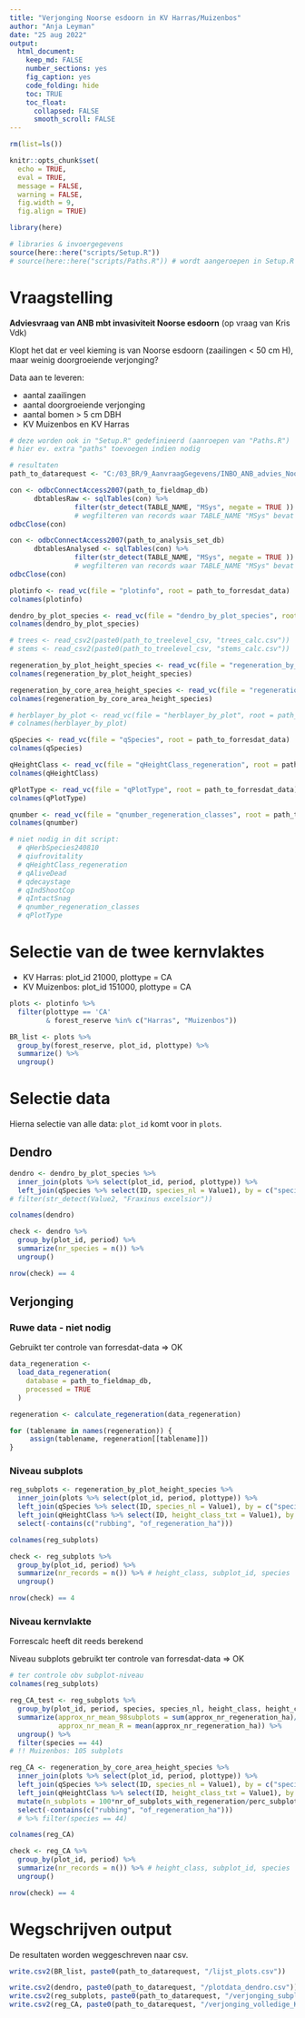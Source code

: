 ```yaml
---
title: "Verjonging Noorse esdoorn in KV Harras/Muizenbos"
author: "Anja Leyman"
date: "25 aug 2022"
output: 
  html_document:
    keep_md: FALSE
    number_sections: yes
    fig_caption: yes
    code_folding: hide
    toc: TRUE
    toc_float:
      collapsed: FALSE
      smooth_scroll: FALSE
---
```


```r
rm(list=ls())
```

```r
knitr::opts_chunk$set(
  echo = TRUE,
  eval = TRUE,
  message = FALSE,
  warning = FALSE, 
  fig.width = 9,
  fig.align = TRUE)

library(here)

# libraries & invoergegevens
source(here::here("scripts/Setup.R"))
# source(here::here("scripts/Paths.R")) # wordt aangeroepen in Setup.R
```


# Vraagstelling

**Adviesvraag van ANB mbt invasiviteit Noorse esdoorn** (op vraag van Kris Vdk)

Klopt het dat er veel kieming is van Noorse esdoorn (zaailingen < 50 cm H), maar weinig doorgroeiende verjonging?

Data aan te leveren:    

- aantal zaailingen
- aantal doorgroeiende verjonging
- aantal bomen > 5 cm DBH
- KV Muizenbos en KV Harras 

<!-- Zowel dendrometrie als verjonging wordt bekeken. -->

<!-- - boomdata (+ repreArea, IUFRO_Vitaliteit en waar mogelijk unieke tree-id) + lookuplijsten -->
<!-- - verjonging: ruwe data + lookuplijsten -->
<!-- - vegetatie: ruwe data + lookuplijsten -->




```r
# deze worden ook in "Setup.R" gedefinieerd (aanroepen van "Paths.R")
# hier ev. extra "paths" toevoegen indien nodig 

# resultaten
path_to_datarequest <- "C:/03_BR/9_AanvraagGegevens/INBO_ANB_advies_NoorseEsd/"
```


```r
con <- odbcConnectAccess2007(path_to_fieldmap_db)
      dbtablesRaw <- sqlTables(con) %>% 
                filter(str_detect(TABLE_NAME, "MSys", negate = TRUE ))
                # wegfilteren van records waar TABLE_NAME "MSys" bevat
odbcClose(con)

```



```r
con <- odbcConnectAccess2007(path_to_analysis_set_db)
      dbtablesAnalysed <- sqlTables(con) %>% 
                filter(str_detect(TABLE_NAME, "MSys", negate = TRUE ))
                # wegfilteren van records waar TABLE_NAME "MSys" bevat
odbcClose(con)

```


```r
plotinfo <- read_vc(file = "plotinfo", root = path_to_forresdat_data)
colnames(plotinfo)

dendro_by_plot_species <- read_vc(file = "dendro_by_plot_species", root = path_to_forresdat_data)
colnames(dendro_by_plot_species)

# trees <- read_csv2(paste0(path_to_treelevel_csv, "trees_calc.csv")) 
# stems <- read_csv2(paste0(path_to_treelevel_csv, "stems_calc.csv")) 

regeneration_by_plot_height_species <- read_vc(file = "regeneration_by_plot_height_species", root = path_to_forresdat_data)
colnames(regeneration_by_plot_height_species)

regeneration_by_core_area_height_species <- read_vc(file = "regeneration_by_core_area_height_species", root = path_to_forresdat_data)
colnames(regeneration_by_core_area_height_species)

# herblayer_by_plot <- read_vc(file = "herblayer_by_plot", root = path_to_forresdat_data)
# colnames(herblayer_by_plot)

```



```r
qSpecies <- read_vc(file = "qSpecies", root = path_to_forresdat_data)
colnames(qSpecies)

qHeightClass <- read_vc(file = "qHeightClass_regeneration", root = path_to_forresdat_data)
colnames(qHeightClass)

qPlotType <- read_vc(file = "qPlotType", root = path_to_forresdat_data)
colnames(qPlotType)

qnumber <- read_vc(file = "qnumber_regeneration_classes", root = path_to_forresdat_data)
colnames(qnumber)

# niet nodig in dit script:
  # qHerbSpecies240810
  # qiufrovitality
  # qHeightClass_regeneration
  # qAliveDead
  # qdecaystage
  # qIndShootCop
  # qIntactSnag
  # qnumber_regeneration_classes
  # qPlotType

```


# Selectie van de twee kernvlaktes

- KV Harras: plot_id 21000, plottype = CA  
- KV Muizenbos: plot_id 151000, plottype = CA  

```r
plots <- plotinfo %>% 
  filter(plottype == 'CA' 
         & forest_reserve %in% c("Harras", "Muizenbos"))

BR_list <- plots %>% 
  group_by(forest_reserve, plot_id, plottype) %>% 
  summarize() %>% 
  ungroup()

```


# Selectie data

Hierna selectie van alle data: `plot_id` komt voor in `plots`.

## Dendro

```r
dendro <- dendro_by_plot_species %>% 
  inner_join(plots %>% select(plot_id, period, plottype)) %>% 
  left_join(qSpecies %>% select(ID, species_nl = Value1), by = c("species" = "ID")) 
# filter(str_detect(Value2, "Fraxinus excelsior"))

colnames(dendro)

check <- dendro %>% 
  group_by(plot_id, period) %>% 
  summarize(nr_species = n()) %>% 
  ungroup()

nrow(check) == 4
```


## Verjonging

### Ruwe data - niet nodig

Gebruikt ter controle van forresdat-data => OK

```r
data_regeneration <-
  load_data_regeneration(
    database = path_to_fieldmap_db,
    processed = TRUE
  )

regeneration <- calculate_regeneration(data_regeneration)
```


```r
for (tablename in names(regeneration)) {
     assign(tablename, regeneration[[tablename]])
} 

```

### Niveau subplots

```r
reg_subplots <- regeneration_by_plot_height_species %>% 
  inner_join(plots %>% select(plot_id, period, plottype)) %>% 
  left_join(qSpecies %>% select(ID, species_nl = Value1), by = c("species" = "ID")) %>% 
  left_join(qHeightClass %>% select(ID, height_class_txt = Value1), by = c("height_class" = "ID")) %>% 
  select(-contains(c("rubbing", "of_regeneration_ha")))

colnames(reg_subplots)

```

```r
check <- reg_subplots %>% 
  group_by(plot_id, period) %>% 
  summarize(nr_records = n()) %>% # height_class, subplot_id, species
  ungroup()

nrow(check) == 4
```


### Niveau kernvlakte

Forrescalc heeft dit reeds berekend

Niveau subplots gebruikt ter controle van forresdat-data => OK

```r
# ter controle obv subplot-niveau
colnames(reg_subplots)

reg_CA_test <- reg_subplots %>% 
  group_by(plot_id, period, species, species_nl, height_class, height_class_txt) %>% 
  summarize(approx_nr_mean_98subplots = sum(approx_nr_regeneration_ha)/98,
            approx_nr_mean_R = mean(approx_nr_regeneration_ha)) %>% 
  ungroup() %>% 
  filter(species == 44)
# !! Muizenbos: 105 subplots

```

```r
reg_CA <- regeneration_by_core_area_height_species %>% 
  inner_join(plots %>% select(plot_id, period, plottype)) %>% 
  left_join(qSpecies %>% select(ID, species_nl = Value1), by = c("species" = "ID")) %>% 
  left_join(qHeightClass %>% select(ID, height_class_txt = Value1), by = c("height_class" = "ID")) %>% 
  mutate(n_subplots = 100*nr_of_subplots_with_regeneration/perc_subplots_with_regeneration) %>% 
  select(-contains(c("rubbing", "of_regeneration_ha")))
  # %>% filter(species == 44)

colnames(reg_CA)

```

```r
check <- reg_CA %>% 
  group_by(plot_id, period) %>% 
  summarize(nr_records = n()) %>% # height_class, subplot_id, species
  ungroup()

nrow(check) == 4
```


# Wegschrijven output

De resultaten worden weggeschreven naar csv.

```r
write.csv2(BR_list, paste0(path_to_datarequest, "/lijst_plots.csv"))

write.csv2(dendro, paste0(path_to_datarequest, "/plotdata_dendro.csv"))
write.csv2(reg_subplots, paste0(path_to_datarequest, "/verjonging_subplotniveau.csv"))
write.csv2(reg_CA, paste0(path_to_datarequest, "/verjonging_volledige_KV.csv"))
```
